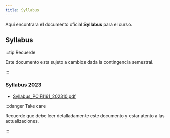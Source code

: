 ```yaml
---
title: Syllabus
---
```


Aquí encontrara el documento oficial **Syllabus** para el curso.

## Syllabus

:::tip Recuerde

Este documento esta sujeto a cambios dada la contingencia semestral.

:::


### Syllabus 2023

* [Syllabus_PCIFI161_202310.pdf](/others/Syllabus_PCFI161_202310.pdf)


:::danger Take care

Recuerde que debe leer detalladamente este documento y estar atento a las actualizaciones.

:::
